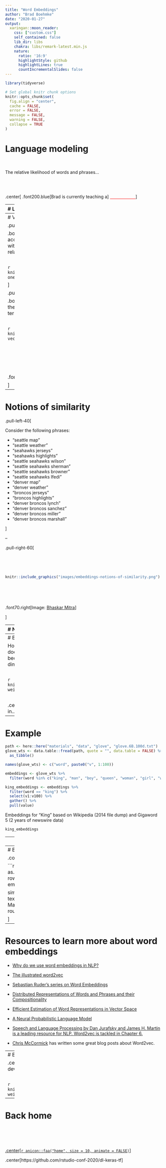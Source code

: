 ```yaml
---
title: "Word Embeddings"
author: "Brad Boehmke"
date: "2020-01-27"
output:
  xaringan::moon_reader:
    css: ["custom.css"]
    self_contained: false
    lib_dir: libs
    chakra: libs/remark-latest.min.js
    nature:
      ratio: '16:9'
      highlightStyle: github
      highlightLines: true
      countIncrementalSlides: false
---
```


```r
library(tidyverse)

# Set global knitr chunk options
knitr::opts_chunk$set(
  fig.align = "center", 
  cache = FALSE,
  error = FALSE,
  message = FALSE, 
  warning = FALSE, 
  collapse = TRUE 
)
```

# Language modeling

<br>

The relative likelihood of words and phrases...

<br><br>

.center[
.font200.blue[Brad is currently teaching a] <font color="red"><u>&nbsp;&nbsp;&nbsp;&nbsp;&nbsp;&nbsp;&nbsp;&nbsp;&nbsp;&nbsp;&nbsp;&nbsp;&nbsp;&nbsp;&nbsp;&nbsp;&nbsp;&nbsp;&nbsp;&nbsp;&nbsp;</u></font>
]

---
# Language modeling

.pull-left[

Significant growth in algorithms:

- [word2vec](https://papers.nips.cc/paper/5021-distributed-representations-of-words-and-phrases-and-their-compositionality.pdf)

- [GloVe](https://nlp.stanford.edu/pubs/glove.pdf)

- [BERT](https://github.com/google-research/bert)

- [ELMo](https://allennlp.org/elmo)

- [ULMFiT](https://arxiv.org/abs/1801.06146)

- [GPT-2](https://github.com/openai/gpt-2)

]

.pull-right[

Many use-cases:

- Keyboard auto-complete

- Speech recognition

- Chat bot Q&A

- Translation

- Text generation

- POS tagging

]

<br>
.blue.center.bold[Advancement in this area has been a result of moving towards vector space representations of terms.]

---
# Vector space representation

.pull-left[

.bold[One-hot encoding] only allows us to account for words as single distinct items without accounting for sequence or relationships to other words

<br>

```r
knitr::include_graphics("images/embeddings-one-hot.png")
```


]

.pull-right[

.bold[Word embeddings] allow us to capture the relationship terms have without other terms. Creates better feature representation.

<br>

```r
knitr::include_graphics("images/embeddings-vector-representation.png")
```

<br><br><br><br><br>
.font70.right[Images: [Bhaskar Mitra](https://www.slideshare.net/BhaskarMitra3/neural-text-embeddings-for-information-retrieval-wsdm-2017?from_action=save)]

]

---
# Notions of similarity

.pull-left-40[

Consider the following phrases:

- "seattle map"
- "seattle weather"
- "seahawks jerseys"
- "seahawks highlights"
- "seattle seahawks wilson"
- "seattle seahawks sherman"
- "seattle seahawks browner"
- "seattle seahawks Ifedi"
- "denver map"
- "denver weather"
- "broncos jerseys"
- "broncos highlights"
- "denver broncos lynch"
- "denver broncos sanchez"
- "denver broncos miller"
- "denver broncos marshall"

]

--

.pull-right-60[

<br><br><br>

```r
knitr::include_graphics("images/embeddings-notions-of-similarity.png")
```

<br><br><br><br>
.font70.right[Image: [Bhaskar Mitra](https://www.slideshare.net/BhaskarMitra3/neural-text-embeddings-for-information-retrieval-wsdm-2017?from_action=save)]

]

---
# Notions of similarity

.pull-left-40.code70[

```r
seattle <- c(0, 1, 0, 0, 0, 0, 1, 1, 1, 1, 0, 0, 0, 0, 1, 1)
seahawks <- c(1, 0, 0, 0, 1, 1, 1, 1, 1, 1, 0, 0, 0, 0, 0, 0)

denver <- c(0, 0, 0, 1, 0, 0, 0, 0, 0, 0, 1, 1, 1, 1, 1, 1)
broncos <- c(0, 0, 1, 0, 1, 1, 0, 0, 0, 0, 1, 1, 1, 1, 0, 0)

# rbind
m1 <- rbind(seattle, seahawks, denver, broncos)

# similarities
similarities <- text2vec::sim2(m1)
Matrix::tril(similarities)
```

.content-box-gray.center[Measured with cosine similarity]

]

.pull-right-60[

<br><br><br>

```r
knitr::include_graphics("images/embeddings-notions-of-similarity.png")
```

<br><br><br><br>
.font70.right[Image: [Bhaskar Mitra](https://www.slideshare.net/BhaskarMitra3/neural-text-embeddings-for-information-retrieval-wsdm-2017?from_action=save)]

]

---
# Embedded vector space

However, as our inputs (i.e. sentences, documents) get larger, this approach becomes unwieldy so we learn a lower dimensional representation of the terms.

<br>

```r
knitr::include_graphics("images/embeddings-weights.png")
```

<br>

.center.bold[Let's check out a simple example in...Excel 😳 !]

---
# Example

```r
path <- here::here("materials", "data", "glove", "glove.6B.100d.txt")
glove_wts <- data.table::fread(path, quote = "", data.table = FALSE) %>% 
  as_tibble()

names(glove_wts) <- c("word", paste0("v", 1:100))

embeddings <- glove_wts %>%
  filter(word %in% c("king", "man", "boy", "queen", "woman", "girl", "water"))

king_embeddings <- embeddings %>%
  filter(word == "king") %>%
  select(v1:v100) %>%
  gather() %>%
  pull(value)
```

Embeddings for "King" based on Wikipedia (2014 file dump) and Gigaword 5 (2 years of newswire data)

```r
king_embeddings
```

---
# Example

```r
embeddings %>% 
  filter(word %in% c("king", "queen")) %>%
  #select(1:40) %>%
  gather(wt, value, -word) %>% 
  mutate(value = round(value, 1),
         word = str_pad(word, 6)) %>%
  ggplot(aes(wt, word, fill = value)) +
  geom_tile() +
  scale_fill_gradientn(colours = hcl.colors(5)) + 
  scale_x_discrete(NULL, expand = c(0, 0)) + 
  scale_y_discrete(NULL, expand = c(0, 0)) + 
  theme(axis.text.x = element_blank(), 
        axis.ticks.x = element_blank(),
        axis.text.y = element_text(size = 20),
        legend.position = "none",
        panel.grid.major = element_line(color = "white", size = 1),
        panel.grid.minor = element_line(color = "white", size = 1))
```

```r
embeddings %>% 
  filter(word %in% c("man", "woman")) %>%
  #select(1:40) %>%
  gather(wt, value, -word) %>% 
  mutate(value = round(value, 1),
         word = str_pad(word, 6)) %>%
  ggplot(aes(wt, word, fill = value)) +
  geom_tile() +
  scale_fill_gradientn(colours = hcl.colors(5)) + 
  scale_x_discrete(NULL, expand = c(0, 0)) + 
  scale_y_discrete(NULL, expand = c(0, 0)) + 
  theme(axis.text.x = element_blank(), 
        axis.ticks.x = element_blank(),
        axis.text.y = element_text(size = 20),
        legend.position = "none")
```

```r
embeddings %>% 
  filter(word %in% c("boy", "girl")) %>%
  #select(1:40) %>%
  gather(wt, value, -word) %>% 
  mutate(value = round(value, 1),
         word = str_pad(word, 6)) %>%
  ggplot(aes(wt, word, fill = value)) +
  geom_tile() +
  scale_fill_gradientn(colours = hcl.colors(5)) + 
  scale_x_discrete(NULL, expand = c(0, 0)) + 
  scale_y_discrete(NULL, expand = c(0, 0)) + 
  theme(axis.text.x = element_blank(), 
        axis.ticks.x = element_blank(),
        axis.text.y = element_text(size = 20),
        legend.position = "none")
```

```r
embeddings %>% 
  filter(word == "water") %>%
  #select(1:40) %>%
  gather(wt, value, -word) %>% 
  mutate(value = round(value, 1),
         word = str_pad(word, 6)) %>%
  ggplot(aes(wt, word, fill = value)) +
  geom_tile() +
  scale_fill_gradientn(colours = hcl.colors(5)) + 
  scale_x_discrete(NULL, expand = c(0, 0)) + 
  scale_y_discrete(NULL, expand = c(0, 0)) + 
  theme(axis.text.x = element_blank(), 
        axis.ticks.x = element_blank(),
        axis.text.y = element_text(size = 20),
        legend.position = "none")
```

---
# Example

.code150.center[

```r
embeddings_matrix <- as.matrix(embeddings[, 2:101])
row.names(embeddings_matrix) <- embeddings$word

similarities <- text2vec::sim2(embeddings_matrix)
Matrix::tril(similarities) %>% round(2)
```

]

---
# Resources to learn more about word embeddings

- [Why do we use word embeddings in NLP?](https://towardsdatascience.com/why-do-we-use-embeddings-in-nlp-2f20e1b632d2)

- [The illustrated word2vec](http://jalammar.github.io/illustrated-word2vec/)

- [Sebastian Ruder's series on Word Embeddings](https://ruder.io/word-embeddings-1/index.html)

- [Distributed Representations of Words and Phrases and their Compositionality](https://papers.nips.cc/paper/5021-distributed-representations-of-words-and-phrases-and-their-compositionality.pdf)

- [Efficient Estimation of Word Representations in Vector Space](https://arxiv.org/pdf/1301.3781.pdf)

- [A Neural Probabilistic Language Model](http://www.jmlr.org/papers/volume3/bengio03a/bengio03a.pdf)

- [Speech and Language Processing by Dan Jurafsky and James H. Martin is a leading resource for NLP. Word2vec is tackled in Chapter 6.](https://web.stanford.edu/~jurafsky/slp3/)

- [Chris McCormick](http://mccormickml.com/) has written some great blog posts about Word2vec.

---
# Embeddings for predictive models

.center.font120[Our embeddings are developed to maximize predictive accuracy]

<br>

```r
knitr::include_graphics("images/embeddings-weights-classification.png")
```

---
# Back home

<br><br><br><br>
[.center[`r anicon::faa("home", size = 10, animate = FALSE)`]](https://github.com/rstudio-conf-2020/dl-keras-tf)

.center[https://github.com/rstudio-conf-2020/dl-keras-tf]